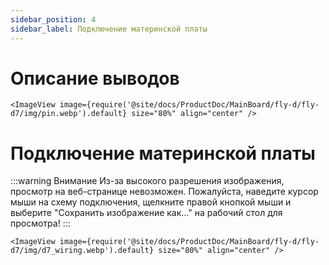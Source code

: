 ```yaml
---
sidebar_position: 4
sidebar_label: Подключение материнской платы
---
```




# Описание выводов
    <ImageView image={require('@site/docs/ProductDoc/MainBoard/fly-d/fly-d7/img/pin.webp').default} size="80%" align="center" />

# Подключение материнской платы

:::warning Внимание
Из-за высокого разрешения изображения, просмотр на веб-странице невозможен. Пожалуйста, наведите курсор мыши на схему подключения, щелкните правой кнопкой мыши и выберите "Сохранить изображение как..." на рабочий стол для просмотра!
:::

    <ImageView image={require('@site/docs/ProductDoc/MainBoard/fly-d/fly-d7/img/d7_wiring.webp').default} size="80%" align="center" />